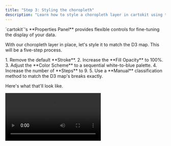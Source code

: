 ```yaml
---
title: "Step 3: Styling the choropleth"
description: "Learn how to style a choropleth layer in cartokit using the Properties Panel."
---
```




<Topline>
  `cartokit`'s **Properties Panel** provides flexible controls for fine-tuning
  the display of your data.
</Topline>

With our choropleth layer in place, let's style it to match the D3 map. This will be a five-step process.

<Steps>
  1. Remove the default **Stroke**. 2. Increase the **Fill Opacity** to 100%. 3.
  Adjust the **Color Scheme** to a sequential white-to-blue palette. 4. Increase
  the number of **Steps** to 9. 5. Use a **Manual** classification method to
  match the D3 map's breaks exactly.
</Steps>

Here's what that'll look like.

<Video src="/style-choropleth.mp4" />

With these changes, we're 95% of the way there. As a final step, let's overlay state boundaries on top of our choropleth layer. Re-open the **Add Layer Modal** by clicking the <svg width="16" height="16" viewBox="0 0 24 24" fill="none" stroke="currentColor" stroke-width="2" stroke-linecap="round" stroke-linejoin="round" class="!inline"><line x1="12" y1="5" x2="12" y2="19" /><line x1="5" y1="12" x2="19" y2="12"/></svg> button in the **Layers** panel and enter the following url into the **Endpoint** field:

```
https://storage.googleapis.com/cartokit-datasets/us-states.json
```

This layer is a redistribution of the [US Census Bureau's 2023 Cartographic Boundary Files](https://www.census.gov/geographies/mapping-files/time-series/geo/cartographic-boundary.html). Give the layer a display name, such as "States", in the **Display Name** field, and click the **Add** button to add the layer to the map. Finally, click on a state to open the **Properties Panel** of the States layer, remove the layer's **Fill** and set its **Stroke** to white.

<Video src="/add-states.mp4" />

With that, we've arrived at a perfect replication of the original D3 map. Better yet, `cartokit` has been updating our program on every change, ensuring the code and the UI stay in sync. Let's get that code out of `cartokit` and running in our own development environment.
